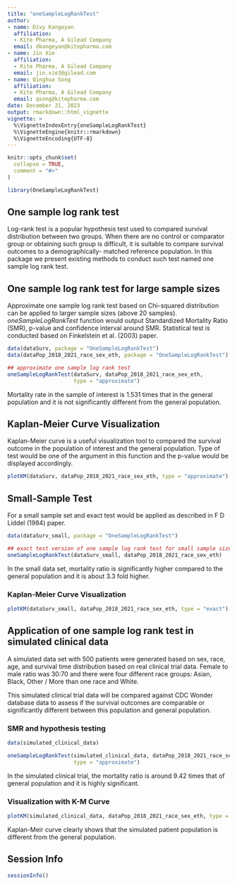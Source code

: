 ```yaml
---
title: "oneSampleLogRankTest"
author:
- name: Divy Kangeyan
  affiliation: 
  - Kite Pharma, A Gilead Company
  email: dkangeyan@kitepharma.com
- name: Jin Xie
  affiliation: 
  - Kite Pharma, A Gilead Company
  email: jin.xie3@gilead.com
- name: Qinghua Song
  affiliation: 
  - Kite Pharma, A Gilead Company
  email: qsong@kitepharma.com
date: December 21, 2023
output: rmarkdown::html_vignette
vignette: >
  %\VignetteIndexEntry{oneSampleLogRankTest}
  %\VignetteEngine{knitr::rmarkdown}
  %\VignetteEncoding{UTF-8}
---
```


```r
knitr::opts_chunk$set(
  collapse = TRUE,
  comment = "#>"
)
```

```r
library(OneSampleLogRankTest)
```

## One sample log rank test
Log-rank test is a popular hypothesis test used to compared survival distribution 
between two groups. When there are no control or comparator group or obtaining
such group is difficult, it is suitable to compare survival outcomes to a demographically-
matched reference population. In this package we present existing methods to conduct
such test named one sample log rank test.


## One sample log rank test for large sample sizes

Approximate one sample log rank test based on Chi-squared distribution can be applied
to larger sample sizes (above 20 samples). *oneSampleLogRankTest* function would
output Standardized Mortality Ratio (SMR), p-value and confidence interval around
SMR. Statistical test is conducted based on Finkelstein et al. (2003) paper.


```r
data(dataSurv, package = "OneSampleLogRankTest")
data(dataPop_2018_2021_race_sex_eth, package = "OneSampleLogRankTest")

## approximate one sample log rank test
oneSampleLogRankTest(dataSurv, dataPop_2018_2021_race_sex_eth,
                     type = "approximate")


```

Mortality rate in the sample of interest is 1.531 times that in the general population and
it is not significantly different from the general population.


## Kaplan-Meier Curve Visualization

Kaplan-Meier curve is a useful visualization tool to compared the survival outcome in
the population of interest and the general population. Type of test would be 
one of the argument in this function and the p-value would be displayed 
accordingly.

```r

plotKM(dataSurv, dataPop_2018_2021_race_sex_eth, type = "approximate")

```


## Small-Sample Test

For a small sample set and exact test would be applied as described in F D Liddel (1984) 
paper. 

```r

data(dataSurv_small, package = "OneSampleLogRankTest")

## exact test version of one sample log rank test for small sample size
oneSampleLogRankTest(dataSurv_small, dataPop_2018_2021_race_sex_eth)

```

In the small data set, mortality ratio is significantly higher compared to the
general population and it is about 3.3 fold higher.

### Kaplan-Meier Curve Visualization

```r

plotKM(dataSurv_small, dataPop_2018_2021_race_sex_eth, type = "exact")

```


## Application of one sample log rank test in simulated clinical data

A simulated data set with 500 patients were generated based on sex, race, age, 
and survival time distribution based on real clinical trial data. Female to male ratio
was 30:70 and there were four different race groups: Asian, Black, Other / More than one 
race and White.

This simulated clinical trial data will be compared against CDC Wonder database data
to assess if the survival outcomes are comparable or significantly different between 
this population and general population.

### SMR and hypothesis testing

```r
data(simulated_clinical_data)

oneSampleLogRankTest(simulated_clinical_data, dataPop_2018_2021_race_sex_eth,
                     type = "approximate")

```

In the simulated clinical trial, the mortality ratio is around 9.42 times that of 
general population and it is highly significant.


### Visualization with K-M Curve

```r
plotKM(simulated_clinical_data, dataPop_2018_2021_race_sex_eth, type = "approximate")

```

Kaplan-Meir curve clearly shows that the simulated patient population is different
from the general population.


## Session Info
```r
sessionInfo()
```
